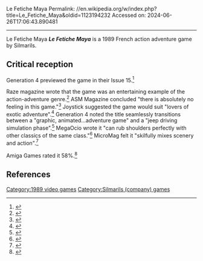 Le Fetiche Maya
Permalink: //en.wikipedia.org/w/index.php?title=Le_Fetiche_Maya&oldid=1123194232
Accessed on: 2024-06-26T17:06:43.890481



------
Le Fetiche Maya
{{Infobox video game
| publisher = Silmarils
| developer = Silmarils
| genre = Action adventure
| released = 1989
|image = LeFeticheMaya cover.jpeg
|caption = 
|alt = 
}}
'''''Le Fetiche Maya''''' is a 1989 French action adventure game by Silmarils.

== Critical reception ==
Generation 4 previewed the game in their Issue 15.<ref>{{Cite web|url=http://archive.org/details/generation4-magazine-015|title=Generation 4 Magazine (French) Issue 015|via=Internet Archive}}</ref>

Raze magazine wrote that the game was an entertaining example of the action-adventure genre.<ref>{{Cite book |url=http://archive.org/details/RAZE_Issue_05_1991-03_Newsfield_Publishing_GB |title=RAZE - Issue 05 (1991-03)(Newsfield Publishing)(GB) |date=March 1991}}</ref> ASM Magazine concluded "there is absolutely no feeling in this game."<ref>{{Cite book |url=http://archive.org/details/asm_magazine-1990-02 |title=Aktueller Software Markt (ASM) Magazine (February 1990) |date=February 1990 |language=german}}</ref> Joystick suggested the game would suit "lovers of exotic adventure".<ref>{{Cite book |last=Sipress |url=http://archive.org/details/JoystickHebdo44 |title=Joystick Hebdo 44 |date=1989-10-25}}</ref> Generation 4 noted the title seamlessly transitions between a "graphic, animated...adventure game" and a "jeep driving simulation phase".<ref>{{Cite web|url=http://archive.org/details/generation4-magazine-016|title=Generation 4 Magazine (French) Issue 016|via=Internet Archive}}</ref> MegaOcio wrote it "can rub shoulders perfectly with other classics of the same class."<ref>{{Cite web|url=http://archive.org/details/MegaocioN17|title=MegaOcio n17|via=Internet Archive}}</ref> MicroMag felt it "skilfully mixes scenery and action".<ref>{{Cite book |last=Laser Presse |url=http://archive.org/details/MicroMag08 |title=Micro-Mag 08 |date=December 1989}}</ref>

Amiga Games rated it 58%.<ref>{{Cite web |title=Kultboy.com - DIE Kult-Seite über die alten Spiele-Magazine und Retro-Games! |url=https://www.kultboy.com/index.php?site=t&id=4991 |access-date=2022-08-19 |website=www.kultboy.com}}</ref>

== References ==
{{Reflist}}

[[Category:1989 video games]]
[[Category:Silmarils (company) games]]


{{Action-adventure-videogame-stub}}